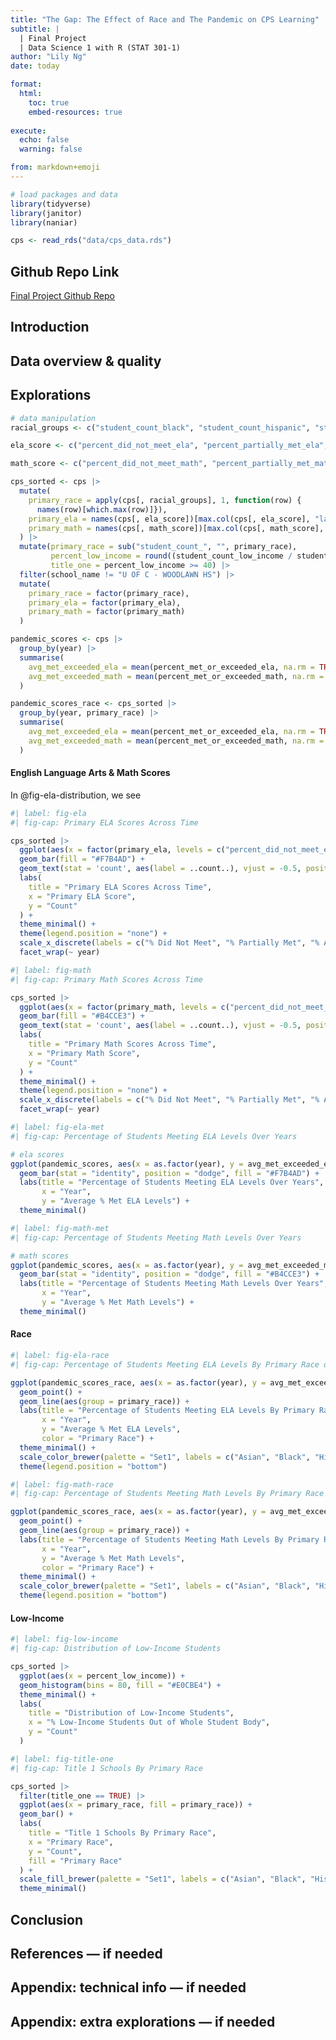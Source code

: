 ```yaml
---
title: "The Gap: The Effect of Race and The Pandemic on CPS Learning"
subtitle: |
  | Final Project 
  | Data Science 1 with R (STAT 301-1)
author: "Lily Ng"
date: today

format:
  html:
    toc: true
    embed-resources: true
    
execute:
  echo: false
  warning: false

from: markdown+emoji 
---
```

```r
# load packages and data
library(tidyverse)
library(janitor)
library(naniar)

cps <- read_rds("data/cps_data.rds")
```

::: {.callout-tip icon="false"}
## Github Repo Link

[Final Project Github Repo](https://github.com/stat301-1-2023-fall/final-project-1-lilyng3)
:::

## Introduction

## Data overview & quality

## Explorations

```r
# data manipulation
racial_groups <- c("student_count_black", "student_count_hispanic", "student_count_white", "student_count_asian", "student_count_native_american", "student_count_other_ethnicity","student_count_asian_pacific_islander", "student_count_multi", "student_count_hawaiian_pacific_islander", "student_count_ethnicity_not_available")

ela_score <- c("percent_did_not_meet_ela", "percent_partially_met_ela", "percent_approached_ela", "percent_met_ela", "percent_exceeded_ela", "percent_met_or_exceeded_ela")

math_score <- c("percent_did_not_meet_math", "percent_partially_met_math", "percent_approached_math", "percent_met_math", "percent_exceeded_math", "percent_met_or_exceeded_math")

cps_sorted <- cps |> 
  mutate(
    primary_race = apply(cps[, racial_groups], 1, function(row) {
      names(row)[which.max(row)]}),
    primary_ela = names(cps[, ela_score])[max.col(cps[, ela_score], "last")],
    primary_math = names(cps[, math_score])[max.col(cps[, math_score], "last")]
  ) |> 
  mutate(primary_race = sub("student_count_", "", primary_race),
         percent_low_income = round((student_count_low_income / student_count_total) * 100, 1),
         title_one = percent_low_income >= 40) |>
  filter(school_name != "U OF C - WOODLAWN HS") |> 
  mutate(
    primary_race = factor(primary_race),
    primary_ela = factor(primary_ela),
    primary_math = factor(primary_math)
  )

pandemic_scores <- cps |> 
  group_by(year) |> 
  summarise(
    avg_met_exceeded_ela = mean(percent_met_or_exceeded_ela, na.rm = TRUE),
    avg_met_exceeded_math = mean(percent_met_or_exceeded_math, na.rm = TRUE),
  )

pandemic_scores_race <- cps_sorted |> 
  group_by(year, primary_race) |> 
  summarise(
    avg_met_exceeded_ela = mean(percent_met_or_exceeded_ela, na.rm = TRUE),
    avg_met_exceeded_math = mean(percent_met_or_exceeded_math, na.rm = TRUE)
  )
```

#### English Language Arts & Math Scores

In @fig-ela-distribution, we see 

```r
#| label: fig-ela
#| fig-cap: Primary ELA Scores Across Time

cps_sorted |> 
  ggplot(aes(x = factor(primary_ela, levels = c("percent_did_not_meet_ela", "percent_partially_met_ela", "percent_approached_ela", "percent_met_or_exceeded_ela")))) + 
  geom_bar(fill = "#F7B4AD") + 
  geom_text(stat = 'count', aes(label = ..count..), vjust = -0.5, position = position_stack(vjust = 0.5)) +
  labs(
    title = "Primary ELA Scores Across Time",
    x = "Primary ELA Score",
    y = "Count"
  ) +
  theme_minimal() +
  theme(legend.position = "none") +
  scale_x_discrete(labels = c("% Did Not Meet", "% Partially Met", "% Approached", "% Met or Exceeded")) +
  facet_wrap(~ year)
```

```r
#| label: fig-math
#| fig-cap: Primary Math Scores Across Time

cps_sorted |> 
  ggplot(aes(x = factor(primary_math, levels = c("percent_did_not_meet_math", "percent_partially_met_math", "percent_approached_math", "percent_met_or_exceeded_math")))) + 
  geom_bar(fill = "#B4CCE3") + 
  geom_text(stat = 'count', aes(label = ..count..), vjust = -0.5, position = position_stack(vjust = 0.5)) +
  labs(
    title = "Primary Math Scores Across Time",
    x = "Primary Math Score",
    y = "Count"
  ) +
  theme_minimal() +
  theme(legend.position = "none") +
  scale_x_discrete(labels = c("% Did Not Meet", "% Partially Met", "% Approached", "% Met or Exceeded")) +
  facet_wrap(~ year)
```

```r
#| label: fig-ela-met
#| fig-cap: Percentage of Students Meeting ELA Levels Over Years

# ela scores
ggplot(pandemic_scores, aes(x = as.factor(year), y = avg_met_exceeded_ela)) +
  geom_bar(stat = "identity", position = "dodge", fill = "#F7B4AD") +
  labs(title = "Percentage of Students Meeting ELA Levels Over Years",
       x = "Year",
       y = "Average % Met ELA Levels") +
  theme_minimal()
```

```r
#| label: fig-math-met
#| fig-cap: Percentage of Students Meeting Math Levels Over Years

# math scores
ggplot(pandemic_scores, aes(x = as.factor(year), y = avg_met_exceeded_math)) +
  geom_bar(stat = "identity", position = "dodge", fill = "#B4CCE3") +
  labs(title = "Percentage of Students Meeting Math Levels Over Years",
       x = "Year",
       y = "Average % Met Math Levels") +
  theme_minimal()
```

#### Race

```r
#| label: fig-ela-race
#| fig-cap: Percentage of Students Meeting ELA Levels By Primary Race of School Over Time

ggplot(pandemic_scores_race, aes(x = as.factor(year), y = avg_met_exceeded_ela, color = primary_race)) +
  geom_point() +
  geom_line(aes(group = primary_race)) +
  labs(title = "Percentage of Students Meeting ELA Levels By Primary Race of School Over Time",
       x = "Year",
       y = "Average % Met ELA Levels",
       color = "Primary Race") +
  theme_minimal() +
  scale_color_brewer(palette = "Set1", labels = c("Asian", "Black", "Hispanic", "White")) + 
  theme(legend.position = "bottom")
```

```r
#| label: fig-math-race
#| fig-cap: Percentage of Students Meeting Math Levels By Primary Race of School Over Time

ggplot(pandemic_scores_race, aes(x = as.factor(year), y = avg_met_exceeded_math, color = primary_race)) +
  geom_point() +
  geom_line(aes(group = primary_race)) +
  labs(title = "Percentage of Students Meeting Math Levels By Primary Race of School Over Time",
       x = "Year",
       y = "Average % Met Math Levels",
       color = "Primary Race") +
  theme_minimal() +
  scale_color_brewer(palette = "Set1", labels = c("Asian", "Black", "Hispanic", "White")) + 
  theme(legend.position = "bottom")
```

#### Low-Income
```r
#| label: fig-low-income
#| fig-cap: Distribution of Low-Income Students

cps_sorted |> 
  ggplot(aes(x = percent_low_income)) +
  geom_histogram(bins = 80, fill = "#E0CBE4") +
  theme_minimal() +
  labs(
    title = "Distribution of Low-Income Students",
    x = "% Low-Income Students Out of Whole Student Body",
    y = "Count"
  )
```

```r
#| label: fig-title-one
#| fig-cap: Title 1 Schools By Primary Race

cps_sorted |> 
  filter(title_one == TRUE) |> 
  ggplot(aes(x = primary_race, fill = primary_race)) +
  geom_bar() +
  labs(
    title = "Title 1 Schools By Primary Race",
    x = "Primary Race",
    y = "Count",
    fill = "Primary Race"
  ) +
  scale_fill_brewer(palette = "Set1", labels = c("Asian", "Black", "Hispanic", "White")) +
  theme_minimal()
```


## Conclusion

## References — if needed

## Appendix: technical info — if needed

## Appendix: extra explorations — if needed
